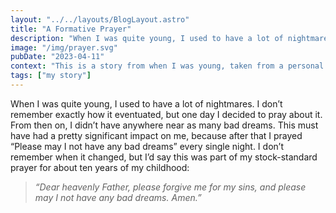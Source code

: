 ```yaml
---
layout: "../../layouts/BlogLayout.astro"
title: "A Formative Prayer"
description: "When I was quite young, I used to have a lot of nightmares. One day I decided to pray about it..."
image: "/img/prayer.svg"
pubDate: "2023-04-11"
context: "This is a story from when I was young, taken from a personal journal of key moments in my relationship with God."
tags: ["my story"]
---
```

When I was quite young, I used to have a lot of nightmares. I don’t remember exactly how it eventuated, but one day I decided to pray about it. From then on, I didn’t have anywhere near as many bad dreams. This must have had a pretty significant impact on me, because after that I prayed “Please may I not have any bad dreams” every single night. I don’t remember when it changed, but I’d say this was part of my stock-standard prayer for about ten years of my childhood:

> _“Dear heavenly Father, please forgive me for my sins, and please may I not have any bad dreams. Amen.”_
